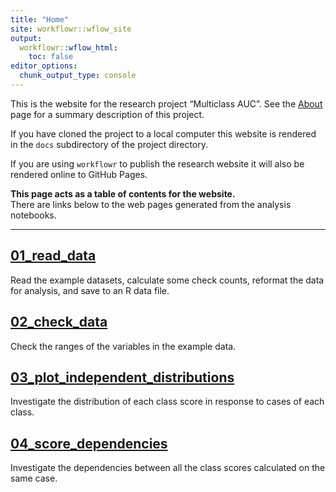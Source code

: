 ```yaml
---
title: "Home"
site: workflowr::wflow_site
output:
  workflowr::wflow_html:
    toc: false
editor_options:
  chunk_output_type: console
---
```


This is the website for the research project "Multiclass AUC".
See the [About](about.html) page for a summary description of this project.

If you have cloned the project to a local computer this website is
rendered in the `docs` subdirectory of the project directory.

If you are using `workflowr` to publish the research website it will
also be rendered online to GitHub Pages.

**This page acts as a table of contents for the website.**\
There are links below to the web pages generated from the analysis notebooks.

------------------------------------------------------------------------

## [01_read_data](01_read_data.html) {.unnumbered}

Read the example datasets, calculate some check counts, reformat the data for analysis, and save to an R data file.

## [02_check_data](02_check_data.html) {.unnumbered}

Check the ranges of the variables in the example data.

## [03_plot_independent_distributions](03_plot_independent_distributions.html) {.unnumbered}

Investigate the distribution of each class score in response to cases of each class.

## [04_score_dependencies](04_score_dependencies.html) {.unnumbered}

Investigate the dependencies between all the class scores calculated on the same case.


